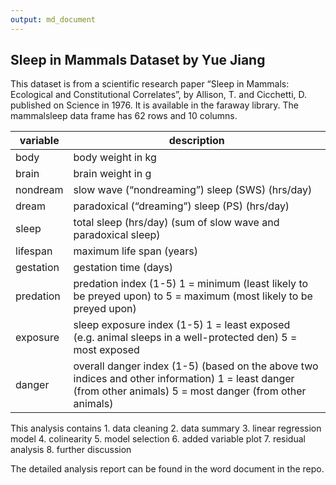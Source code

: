 ```yaml
---
output: md_document
---
```

## Sleep in Mammals Dataset by Yue Jiang

This dataset is from a scientific research paper "Sleep in Mammals: Ecological and Constitutional Correlates", by Allison, T. and Cicchetti, D. published on Science in 1976. It is available in the faraway library.  The mammalsleep data frame has 62 rows and 10 columns.

variable | description
---------|------------------------------------------
body |	body weight in kg
brain	| brain weight in g
nondream |	slow wave ("nondreaming") sleep (SWS) (hrs/day)
dream	| paradoxical ("dreaming") sleep (PS) (hrs/day)
sleep	| total sleep (hrs/day) (sum of slow wave and paradoxical sleep)
lifespan |	maximum life span (years)
gestation |	gestation time (days)
predation	| predation index (1-5) 1 = minimum (least likely to be preyed upon) to 5 = maximum (most likely to be preyed upon)
exposure |	sleep exposure index (1-5) 1 = least exposed (e.g. animal sleeps in a well-protected den) 5 = most exposed
danger |	overall danger index (1-5) (based on the above two indices and other information) 1 = least danger (from other animals) 5 = most danger (from other animals)

This analysis contains
1. data cleaning
2. data summary
3. linear regression model
4. colinearity 
5. model selection
6. added variable plot
7. residual analysis
8. further discussion

The detailed analysis report can be found in the word document in the repo.